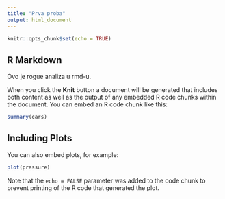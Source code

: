```yaml
---
title: "Prva proba"
output: html_document
---
```


```r
knitr::opts_chunk$set(echo = TRUE)
```

## R Markdown

Ovo je rogue analiza u rmd-u.

When you click the **Knit** button a document will be generated that includes both content as well as the output of any embedded R code chunks within the document. You can embed an R code chunk like this:

```r
summary(cars)
```

## Including Plots

You can also embed plots, for example:

```r
plot(pressure)
```

Note that the `echo = FALSE` parameter was added to the code chunk to prevent printing of the R code that generated the plot.
